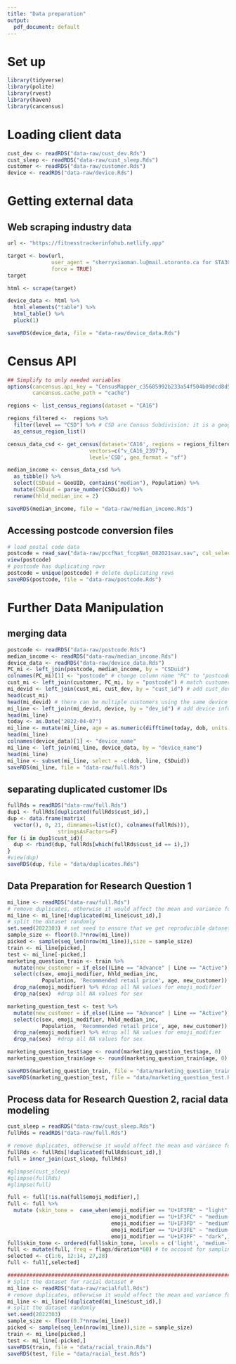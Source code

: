 ```yaml
---
title: "Data preparation"
output:
  pdf_document: default
---
```


# Set up

```r
library(tidyverse)
library(polite)
library(rvest)
library(haven)
library(cancensus)
```

# Loading client data

```r
cust_dev <- readRDS("data-raw/cust_dev.Rds")
cust_sleep <- readRDS("data-raw/cust_sleep.Rds")
customer <- readRDS("data-raw/customer.Rds")
device <- readRDS("data-raw/device.Rds")
```

# Getting external data

## Web scraping industry data

```r
url <- "https://fitnesstrackerinfohub.netlify.app"

target <- bow(url,
              user_agent = "sherryxiaoman.lu@mail.utoronto.ca for STA303/1002 final project",
              force = TRUE)
target

html <- scrape(target)

device_data <- html %>% 
  html_elements("table") %>% 
  html_table() %>% 
  pluck(1)

saveRDS(device_data, file = "data-raw/device_data.Rds")
```

# Census API

```r
## Simplify to only needed variables
options(cancensus.api_key = "CensusMapper_c35605992b233a54f504b09dcd8d5687",
        cancensus.cache_path = "cache")

regions <- list_census_regions(dataset = "CA16")

regions_filtered <-  regions %>% 
  filter(level == "CSD") %>% # CSD are Census Subdivision; it is a geographic level
  as_census_region_list()

census_data_csd <- get_census(dataset='CA16', regions = regions_filtered,
                          vectors=c("v_CA16_2397"),
                          level='CSD', geo_format = "sf")

median_income <- census_data_csd %>% 
  as_tibble() %>% 
  select(CSDuid = GeoUID, contains("median"), Population) %>% 
  mutate(CSDuid = parse_number(CSDuid)) %>% 
  rename(hhld_median_inc = 2)

saveRDS(median_income, file = "data-raw/median_income.Rds")
```
## Accessing postcode conversion files
```r
# load postal code data
postcode = read_sav("data-raw/pccfNat_fccpNat_082021sav.sav", col_select = c(PC, CSDuid))
view(postcode)
# postcode has duplicating rows
postcode = unique(postcode) # delete duplicating rows
saveRDS(postcode, file = "data-raw/postcode.Rds")
```

# Further Data Manipulation
## merging data
```r
postcode <- readRDS("data-raw/postcode.Rds")
median_income <- readRDS("data-raw/median_income.Rds")
device_data <- readRDS("data-raw/device_data.Rds")
PC_mi <- left_join(postcode, median_income, by = "CSDuid")
colnames(PC_mi)[1] <- "postcode" # change column name "PC" to "postcode" to allow the left_join between customer and PC_mi
cust_mi <- left_join(customer, PC_mi, by = "postcode") # match customers to their geographical median income
mi_devid <- left_join(cust_mi, cust_dev, by = "cust_id") # add cust_dev to the data frame
head(cust_mi)
head(mi_devid) # there can be multiple customers using the same device
mi_line <- left_join(mi_devid, device, by = "dev_id") # add device information to the data frame
head(mi_line)
today <- as.Date("2022-04-07")
mi_line <- mutate(mi_line, age = as.numeric(difftime(today, dob, units = "weeks"))/52.25)
head(mi_line)
colnames(device_data)[1] <- "device_name" 
mi_line <- left_join(mi_line, device_data, by = "device_name")
head(mi_line)
mi_line <- subset(mi_line, select = -c(dob, line, CSDuid))
saveRDS(mi_line, file = "data-raw/full.Rds")
```


## separating duplicated customer IDs
```r
fullRds = readRDS("data-raw/full.Rds")
dup1 <- fullRds[duplicated(fullRds$cust_id),]
dup <- data.frame(matrix(
  vector(), 0, 21, dimnames=list(c(), colnames(fullRds))),
                stringsAsFactors=F)
for (i in dup1$cust_id){
  dup <- rbind(dup, fullRds[which(fullRds$cust_id == i),])
}
#view(dup)
saveRDS(dup, file = "data/duplicates.Rds")
```


## Data Preparation for Research Question 1
```r
mi_line <- readRDS("data-raw/full.Rds")
# remove duplicates, otherwise it would affect the mean and variance for different groups
mi_line <- mi_line[!duplicated(mi_line$cust_id),]
# split the dataset randomly
set.seed(2022303) # set seed to ensure that we get reproducible dataset
sample_size <- floor(0.7*nrow(mi_line))
picked <- sample(seq_len(nrow(mi_line)),size = sample_size)
train <- mi_line[picked,]
test <- mi_line[-picked,]
marketing_question_train <- train %>%
  mutate(new_customer = if_else((Line == "Advance" | Line == "Active"), 1, 0)) %>%
  select(c(sex, emoji_modifier, hhld_median_inc, 
           Population, 'Recommended retail price', age, new_customer)) %>%
  drop_na(emoji_modifier) %>% #drop all NA values for emoji_modifier
  drop_na(sex)  #drop all NA values for sex

marketing_question_test <- test %>%
  mutate(new_customer = if_else((Line == "Advance" | Line == "Active"), 1, 0)) %>%
  select(c(sex, emoji_modifier, hhld_median_inc, 
           Population, 'Recommended retail price', age, new_customer)) %>%
  drop_na(emoji_modifier) %>% #drop all NA values for emoji_modifier
  drop_na(sex)  #drop all NA values for sex

marketing_question_test$age <- round(marketing_question_test$age, 0)
marketing_question_train$age <- round(marketing_question_train$age, 0)

saveRDS(marketing_question_train, file = "data/marketing_question_train.Rds")
saveRDS(marketing_question_test, file = "data/marketing_question_test.Rds")
```

## Process data for Research Question 2, racial data modeling
```r
cust_sleep = readRDS("data-raw/cust_sleep.Rds")
fullRds = readRDS("data-raw/full.Rds")

# remove duplicates, otherwise it would affect the mean and variance for different groups
fullRds <- fullRds[!duplicated(fullRds$cust_id),]
full = inner_join(cust_sleep, fullRds)

#glimpse(cust_sleep)
#glimpse(fullRds)
#glimpse(full)

full <- full[!is.na(full$emoji_modifier),]
full <- full %>%
  mutate (skin_tone =  case_when(emoji_modifier == "U+1F3FB" ~ "light",
                                 emoji_modifier == "U+1F3FC" ~ "medium-light",
                                 emoji_modifier == "U+1F3FD" ~ "medium",
                                 emoji_modifier == "U+1F3FE" ~ "medium-dark",
                                 emoji_modifier == "U+1F3FF" ~ "dark",))
full$skin_tone <- ordered(full$skin_tone, levels = c('light', 'medium-light', 'medium', 'medium-dark', 'dark'))
full <- mutate(full, freq = flags/duration*60) # to account for sampling efforts, that the more someone uses a device, the more flags there might be, and get number of flags per hour <freq>
selected <- c(1:6, 12:14, 27,28)
full <- full[,selected]

################################################################################
# Split the dataset for racial dataset #
mi_line <- readRDS("data-raw/racialfull.Rds")
# remove duplicates, otherwise it would affect the mean and variance for different groups
mi_line <- mi_line[!duplicated(mi_line$cust_id),]
# split the dataset randomly
set.seed(2022303)
sample_size <- floor(0.7*nrow(mi_line))
picked <- sample(seq_len(nrow(mi_line)),size = sample_size)
train <- mi_line[picked,]
test <- mi_line[-picked,]
saveRDS(train, file = "data/racial_train.Rds")
saveRDS(test, file = "data/racial_test.Rds")
```
